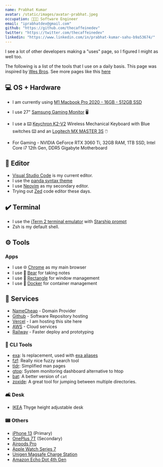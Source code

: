 ```yaml
---
name: Prabhat Kumar
avatar: /static/images/avatar-prabhat.jpeg
occupation: 🧑🏻‍💻 Software Engineer
email: "iprabhatdev@gmail.com"
github: "https://github.com/thecaffeinedev"
twitter: "https://twitter.com/thecaffeinedev"
linkedin: "https://www.linkedin.com/in/prabhat-kumar-sahu-b9a53674/"
---
```


I see a lot of other developers making a "uses" page, so I figured I might as well too.

The following is a list of the tools that I use on a daily basis. This page
was inspired by [Wes Bros](https://wesbos.com/uses). See more pages like this [here](https://uses.tech)

## 💻 OS + Hardware

- I am currently using [M1 Macbook Pro 2020 - 16GB - 512GB SSD](https://www.apple.com/in/shop/buy-mac/macbook-pro/13-inch-macbook-pro)
- I use 27" [Samsung Gaming Monitor](https://www.samsung.com/in/monitors/gaming/odyssey-g7-27-inch-240hz-1ms-curved-lc27g75tqswxxl/) 🖥️
- I use a ⌨️ [Keychron K2-V2](https://keychron.in/product/keychron-k2-v-2/) Wireless Mechanical Keyboard with Blue switches ⌨️ and an [Logitech MX MASTER 3S](https://www.logitech.com/en-in/products/mice/mx-master-3s.910-006561.html) 🖱️

- For Gaming - NVIDIA GeForce RTX 3060 Ti, 32GB RAM, 1TB SSD, Intel Core i7 12th Gen, DDR5 Gigabyte Motherboard

## 📑 Editor

- [Visual Studio Code](https://code.visualstudio.com/) is my current editor.
- I use the [panda syntax theme](https://marketplace.visualstudio.com/items?itemName=tinkertrain.theme-panda#:~:text=Preferences%3A,theme%20and%20choose%20Panda%20Syntax%20.)
- I use [Neovim](https://neovim.io/) as my secondary editor.
- Trying out [Zed](https://zed.dev/) code editor these days.

## ✔️ Terminal

- I use the [iTerm 2 terminal emulator](https://iterm2.com/) with [Starship prompt](https://starship.rs/)
- Zsh is my default shell.

## ⚙️ Tools

### Apps

- I use 🌐 [Chrome](https://www.google.com/intl/en_in/chrome/) as my main browser
- I use 🐻 [Bear](https://bear.app/) for taking notes
- I use 📐 [Rectangle](https://rectangleapp.com) for window management
- I use 🐳 [Docker](https://www.docker.com/) for container management

## 📑 Services

- [NameCheap](https://www.namecheap.com/) - Domain Provider
- [Github](https://github.com/) - Software Repository hosting
- [Vercel](https://vercel.com/dashboard) - I am hosting this site here
- [AWS](https://aws.amazon.com/) - Cloud services
- [Railway](https://railway.app/) - Faster deploy and prototyping

### 🧰 CLI Tools

- [exa](https://github.com/ogham/exa): ls replacement, used with [exa aliases](https://github.com/gazorby/fish-exa)
- [fzf](https://github.com/junegunn/fzf): Really nice fuzzy search tool
- [tldr](https://github.com/dbrgn/tealdeer): Simplified man pages
- [gtop](https://github.com/aksakalli/gtop): System monitoring dashboard alternative to htop
- [bat](https://github.com/sharkdp/bat): A better version of `cat`
- [zoxide](https://github.com/ajeetdsouza/zoxide): A great tool for jumping between multiple directories.

### 🛋 Desk

- [IKEA](https://www.ikea.com/sg/en/p/thyge-desk-white-silver-colour-s19245192/) Thyge height adjustable desk

### 📟 Others

- [iPhone 13](https://www.apple.com/in/shop/buy-iphone/iphone-13) (Primary)
- [OnePlus 7T](https://www.oneplus.in/7t) (Secondary)
- [Airpods Pro](https://support.apple.com/kb/SP811?locale=en_US)
- [Apple Watch Series 7](https://www.apple.com/by/apple-watch-series-7/)
- [Unigen Magsafe Charge Station](https://www.unigenlifestyle.com/collections/charging-solution/products/magtec-300)
- [Amazon Echo Dot 4th Gen](https://www.amazon.in/All-new-Echo-Dot/dp/B084L41R96)
